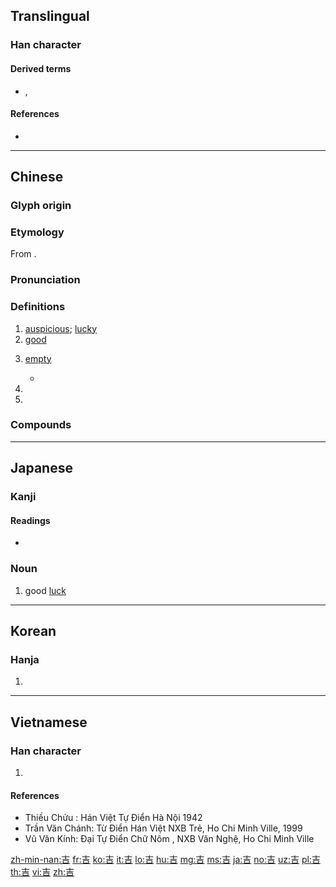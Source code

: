 {{also|𠮷|喆|吿|告|古|舌|舎}}
==Translingual==
{{stroke order|strokes=6}}

===Han character===
{{Han char|rn=30|rad=口|as=03|sn=6|four=40601|canj=GR|ids=⿱士口}}

====Derived terms====
* {{l|mul|喆}}, {{l|mul|桔}}

====References====
* {{Han ref|kx=0175.020|dkj=03289|dj=0389.020|hdz=10576.060|uh=5409|ud=21513|bh=A64E|bd=42574}}

----

==Chinese==
{{zh-forms|alt=𠮷}}

===Glyph origin===
{{Han etyl}}

===Etymology===
From {{inh|zh|sit-pro|*s-kjit||happy; pleased}}.

===Pronunciation===
{{zh-pron
|m=jí
|c=gat1
|h=pfs=kit
|md=kék
|mn=xm,qz,tw:kiat/xm,zz:kit
|mn_note=Xiamen: kiat - vernacular; kit - literary
|mn-t=gig4
|w=4jiq
|mc=y
|oc=y
|cat=a,pn
}}

===Definitions===
{{zh-hanzi}}

# [[auspicious]]; [[lucky]]
# [[good]]
# {{lb|zh|Cantonese|euphemistic}} [[empty]]
#* {{zh-x|橫掂 有 間 房{fong4-2} 吉 咗 喺度，不如 租 畀 人 住 啊。|Since there's an '''empty''' room, why don't we rent it out?|C}}
# {{zh-short|吉林|[[Jilin]] Province}}
# {{surname|lang=zh}}

===Compounds===
{{zh-der|吉他|吉兆|吉日|不吉|丙吉問牛|乞拉朋吉|凶多吉少|初吉|卜吉|即吉|吉丁|吉丁當|吉丁疙疸|吉丟古堆|吉人|吉人天相|吉備真備|吉光片羽|吉凶|吉凶悔吝|吉凶慶弔|吉凶未卜|吉利|吉利話|吉劇|吉卜賽人|吉卜齡|吉占|吉吉枓枓|吉問|吉器|吉地|吉士|吉夕|吉娃娃|吉安縣|吉安鄉|吉屋|吉川英治|吉州窯|吉布地|吉帖|吉席|吉慶|吉慶無虞|吉日良辰|吉旦|吉星文|吉星高照|吉時|吉普女郎|吉普賽|吉普車|吉月|吉朋|吉服|吉期|吉林|吉林市|吉林省|吉爾庫克|吉特巴|吉玎玎|吉田松陰|吉田茂|吉祥|吉祥如意|吉祥止止|吉祥物|吉禮|吉羊|吉蔑|吉藏|吉言|吉貝|吉賽爾|吉辛|吉達|吉里巴斯|吉金|吉金文|吉隆坡|吉魯巴|吉鹽|喜鵲叫吉|喬吉|塔吉克族|多凶少吉|夢蘭叶吉|大吉|大吉大利|大吉嶺|天相吉人|巴什吉爾|帕息吉|延吉縣|從吉|成吉思汗|擇吉|易元吉|春風藹吉|月吉|柏吉烏斯|歐吉桑|涓吉|溜之大吉|潭祉叶吉|王吉|百事大吉|福吉|萬事大吉|秦吉了|納吉|羅鉗吉網|良辰吉日|襲吉|諏吉|豐臣秀吉|趨吉避凶|逢凶化吉|避凶就吉|避凶趨吉|邱吉爾|鄭吉|開市大吉|開張大吉|關門大吉|電吉他|黃道吉日}}

----

==Japanese==

===Kanji===
{{ja-kanji|grade=c|rs=口03}}

====Readings====
* {{ja-readings|goon=[[きち]] (kichi)|kanon=[[きつ]] (kitsu)|kun=[[よい]] (yoi), [[よし]] (yoshi)}}

{{ja-kanjitab|きち|yomi=o}}

{{ja-kanjitab|きつ|yomi=o}}

===Noun===
{{ja-noun|きち|きつ}}

# good [[luck]]

----

==Korean==

===Hanja===
{{ko-hanja|hangeul=길|rv=gil|mr=kil|y=kil}}

# {{defn|lang=ko|sort=口03}}

----

==Vietnamese==

===Han character===
{{vi-hantu|[[cát]], [[kiết]]|rs=口03}}

# {{defn|lang=vi|sort=口03}}

====References====
* Thiều Chửu : Hán Việt Tự Điển Hà Nội 1942
* Trần Văn Chánh: Từ Điển Hán Việt NXB Trẻ, Ho Chi Minh Ville, 1999
* Vũ Văn Kính: Đại Tự Điển Chữ Nôm , NXB Văn Nghệ, Ho Chi Minh Ville

[[zh-min-nan:吉]]
[[fr:吉]]
[[ko:吉]]
[[it:吉]]
[[lo:吉]]
[[hu:吉]]
[[mg:吉]]
[[ms:吉]]
[[ja:吉]]
[[no:吉]]
[[uz:吉]]
[[pl:吉]]
[[th:吉]]
[[vi:吉]]
[[zh:吉]]